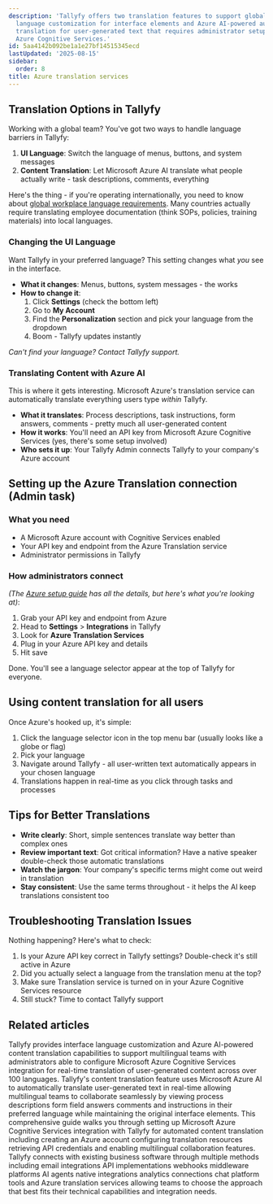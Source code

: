 ```yaml
---
description: 'Tallyfy offers two translation features to support global teams: UI
  language customization for interface elements and Azure AI-powered automatic content
  translation for user-generated text that requires administrator setup with Microsoft
  Azure Cognitive Services.'
id: 5aa4142b092be1a1e27bf14515345ecd
lastUpdated: '2025-08-15'
sidebar:
  order: 8
title: Azure translation services
---
```


## Translation Options in Tallyfy

Working with a global team? You've got two ways to handle language barriers in Tallyfy:

1. **UI Language**: Switch the language of menus, buttons, and system messages
2. **Content Translation**: Let Microsoft Azure AI translate what people actually write - task descriptions, comments, everything

Here's the thing - if you're operating internationally, you need to know about [global workplace language requirements](/products/pro/integrations/azure-translation/global-workplace-language-requirements/). Many countries actually require translating employee documentation (think SOPs, policies, training materials) into local languages.

### Changing the UI Language

Want Tallyfy in your preferred language? This setting changes what *you* see in the interface.

- **What it changes**: Menus, buttons, system messages - the works
- **How to change it**:
  1. Click **Settings** (check the bottom left)
  2. Go to **My Account**
  3. Find the **Personalization** section and pick your language from the dropdown
  4. Boom - Tallyfy updates instantly

*Can't find your language? Contact Tallyfy support.*

### Translating Content with Azure AI

This is where it gets interesting. Microsoft Azure's translation service can automatically translate everything users type *within* Tallyfy.

- **What it translates**: Process descriptions, task instructions, form answers, comments - pretty much all user-generated content
- **How it works**: You'll need an API key from Microsoft Azure Cognitive Services (yes, there's some setup involved)
- **Who sets it up**: Your Tallyfy Admin connects Tallyfy to your company's Azure account

## Setting up the Azure Translation connection (Admin task)

### What you need

- A Microsoft Azure account with Cognitive Services enabled
- Your API key and endpoint from the Azure Translation service
- Administrator permissions in Tallyfy

### How administrators connect

*(The [Azure setup guide](/products/pro/integrations/azure-translation/how-to-set-up-azure-cognitive-ai-integration/) has all the details, but here's what you're looking at)*:

1. Grab your API key and endpoint from Azure
2. Head to **Settings** > **Integrations** in Tallyfy
3. Look for **Azure Translation Services**
4. Plug in your Azure API key and details
5. Hit save

Done. You'll see a language selector appear at the top of Tallyfy for everyone.

## Using content translation for all users

Once Azure's hooked up, it's simple:

1. Click the language selector icon in the top menu bar (usually looks like a globe or flag)
2. Pick your language
3. Navigate around Tallyfy - all user-written text automatically appears in your chosen language
4. Translations happen in real-time as you click through tasks and processes

## Tips for Better Translations

- **Write clearly**: Short, simple sentences translate way better than complex ones
- **Review important text**: Got critical information? Have a native speaker double-check those automatic translations
- **Watch the jargon**: Your company's specific terms might come out weird in translation
- **Stay consistent**: Use the same terms throughout - it helps the AI keep translations consistent too

## Troubleshooting Translation Issues

Nothing happening? Here's what to check:

1. Is your Azure API key correct in Tallyfy settings? Double-check it's still active in Azure
2. Did you actually select a language from the translation menu at the top?
3. Make sure Translation service is turned on in your Azure Cognitive Services resource
4. Still stuck? Time to contact Tallyfy support


<PageTree />


## Related articles
<CardGrid>
<LinkTitleCard header="<b>Miscellaneous > Translate content</b>" href="/products/pro/miscellaneous/how-can-i-translate-content-in-tallyfy/" > Tallyfy provides interface language customization and Azure AI-powered content translation capabilities to support multilingual teams with administrators able to configure Microsoft Azure Cognitive Services integration for real-time translation of user-generated content across over 100 languages. </LinkTitleCard>
<LinkTitleCard header="<b>Azure Translation > How to use content translation</b>" href="/products/pro/integrations/azure-translation/how-to-use-content-translation/" > Tallyfy's content translation feature uses Microsoft Azure AI to automatically translate user-generated text in real-time allowing multilingual teams to collaborate seamlessly by viewing process descriptions form field answers comments and instructions in their preferred language while maintaining the original interface elements. </LinkTitleCard>
<LinkTitleCard header="<b>Azure Translation > How to set up Azure Cognitive AI integration</b>" href="/products/pro/integrations/azure-translation/how-to-set-up-azure-cognitive-ai-integration/" > This comprehensive guide walks you through setting up Microsoft Azure Cognitive Services integration with Tallyfy for automated content translation including creating an Azure account configuring translation resources retrieving API credentials and enabling multilingual collaboration features. </LinkTitleCard>
<LinkTitleCard header="<b>Pro > Integrations</b>" href="/products/pro/integrations/" > Tallyfy connects with existing business software through multiple methods including email integrations API implementations webhooks middleware platforms AI agents native integrations analytics connections chat platform tools and Azure translation services allowing teams to choose the approach that best fits their technical capabilities and integration needs. </LinkTitleCard>
</CardGrid>